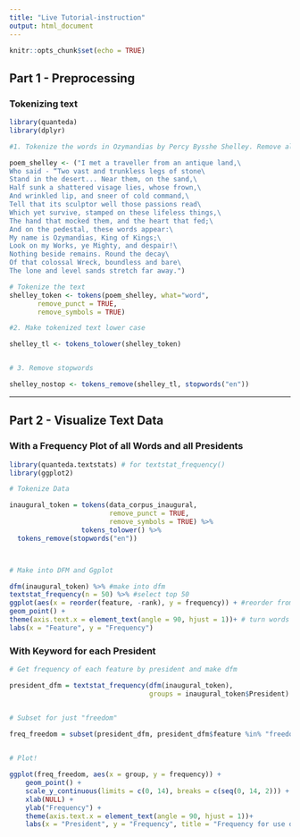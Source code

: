 ```yaml
---
title: "Live Tutorial-instruction"
output: html_document
---
```


```r
knitr::opts_chunk$set(echo = TRUE)
```




## Part 1 - Preprocessing

### Tokenizing text

```r

library(quanteda)
library(dplyr)

#1. Tokenize the words in Ozymandias by Percy Bysshe Shelley. Remove all punctuations and symbols.

poem_shelley <- ("I met a traveller from an antique land,\
Who said - “Two vast and trunkless legs of stone\
Stand in the desert... Near them, on the sand,\
Half sunk a shattered visage lies, whose frown,\
And wrinkled lip, and sneer of cold command,\
Tell that its sculptor well those passions read\
Which yet survive, stamped on these lifeless things,\
The hand that mocked them, and the heart that fed;\
And on the pedestal, these words appear:\
My name is Ozymandias, King of Kings;\
Look on my Works, ye Mighty, and despair!\
Nothing beside remains. Round the decay\
Of that colossal Wreck, boundless and bare\
The lone and level sands stretch far away.")

# Tokenize the text
shelley_token <- tokens(poem_shelley, what="word",
       remove_punct = TRUE,
       remove_symbols = TRUE)

#2. Make tokenized text lower case

shelley_tl <- tokens_tolower(shelley_token)


# 3. Remove stopwords

shelley_nostop <- tokens_remove(shelley_tl, stopwords("en"))
```



---

## Part 2 - Visualize Text Data


### With a Frequency Plot of all Words and all Presidents

```r

library(quanteda.textstats) # for textstat_frequency()
library(ggplot2)

# Tokenize Data

inaugural_token = tokens(data_corpus_inaugural,
                         remove_punct = TRUE,
                         remove_symbols = TRUE) %>% 
                  tokens_tolower() %>% 
  tokens_remove(stopwords("en"))



# Make into DFM and Ggplot

dfm(inaugural_token) %>% #make into dfm
textstat_frequency(n = 50) %>% #select top 50
ggplot(aes(x = reorder(feature, -rank), y = frequency)) + #reorder from least frequent word to most
geom_point() +
theme(axis.text.x = element_text(angle = 90, hjust = 1))+ # turn words sideways
labs(x = "Feature", y = "Frequency")


```


### With Keyword for each President

```r

# Get frequency of each feature by president and make dfm

president_dfm = textstat_frequency(dfm(inaugural_token), 
                                   groups = inaugural_token$President)


# Subset for just "freedom"

freq_freedom = subset(president_dfm, president_dfm$feature %in% "freedom") 

  
# Plot!

ggplot(freq_freedom, aes(x = group, y = frequency)) +
    geom_point() + 
    scale_y_continuous(limits = c(0, 14), breaks = c(seq(0, 14, 2))) +
    xlab(NULL) + 
    ylab("Frequency") +
    theme(axis.text.x = element_text(angle = 90, hjust = 1))+
    labs(x = "President", y = "Frequency", title = "Frequency for use of 'freedom' by President")

```




